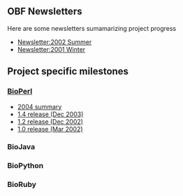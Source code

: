 ==OBF Newsletters==
Here are some newsletters sumamarizing project progress
* [[Newsletter:2002 Summer]]
* [[Newsletter:2001 Winter]]

==Project specific milestones==
===[[bp:BioPerl|BioPerl]]===
* [http://bioperl.org/pipermail/bioperl-announce-l/2004-December/000220.html 2004 summary]
* [http://news.open-bio.org/archives/2003_12.html 1.4 release (Dec 2003)]
* [http://bioperl.org/pipermail/bioperl-announce-l/2002-December/000197.html 1.2 release (Dec 2002)]
* [http://bioperl.org/pipermail/bioperl-announce-l/2002-March/000186.html 1.0 release (Mar 2002)]

===BioJava===
===BioPython===
===BioRuby===